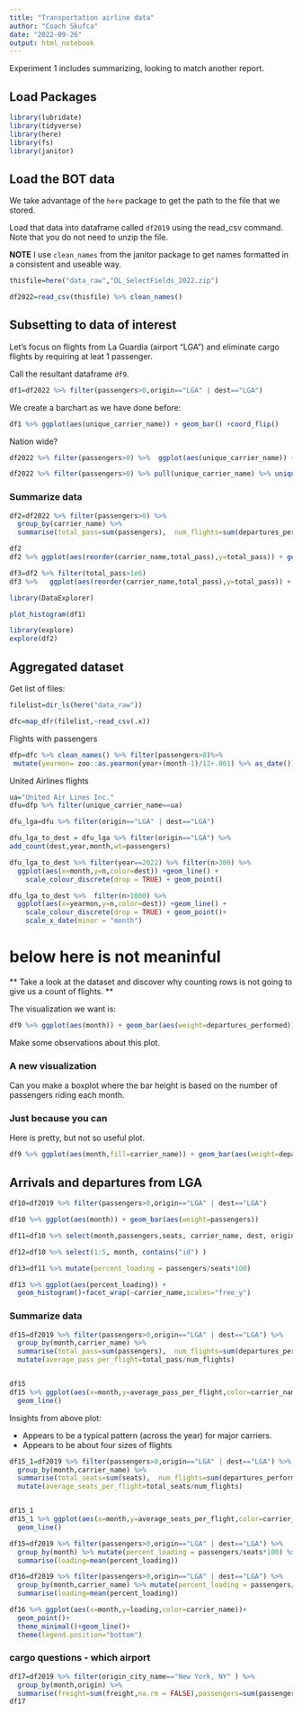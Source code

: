 ```yaml
---
title: "Transportation airline data"
author: "Coach Skufca"
date: "2022-09-26"
output: html_notebook
---
```




Experiment 1 includes summarizing, looking to match another report.


## Load Packages

```r
library(lubridate)
library(tidyverse)
library(here)
library(fs)
library(janitor)
```


## Load the BOT data

We take advantage of the `here` package to get the path to the file that we stored.

Load that data into dataframe called `df2019` using the read_csv command.   Note that you do not need to unzip the file.

**NOTE** I use `clean_names` from the janitor package to get names formatted in a consistent and useable way.

```r
thisfile=here("data_raw","DL_SelectFields_2022.zip")

df2022=read_csv(thisfile) %>% clean_names()
```

## Subsetting to data of interest

Let's focus on flights from La Guardia (airport "LGA") and eliminate cargo flights by requiring at leat 1 passenger.

Call the resultant dataframe `df9`.

```r
df1=df2022 %>% filter(passengers>0,origin=="LGA" | dest=="LGA")

```

We create a barchart as we have done before:

```r
df1 %>% ggplot(aes(unique_carrier_name)) + geom_bar() +coord_flip()
```

Nation wide?

```r
df2022 %>% filter(passengers>0) %>%  ggplot(aes(unique_carrier_name)) + geom_bar() +coord_flip()
```

```r
df2022 %>% filter(passengers>0) %>% pull(unique_carrier_name) %>% unique()
```



### Summarize data

```r
df2=df2022 %>% filter(passengers>0) %>% 
  group_by(carrier_name) %>% 
  summarise(total_pass=sum(passengers),  num_flights=sum(departures_performed)) 

df2
df2 %>% ggplot(aes(reorder(carrier_name,total_pass),y=total_pass)) + geom_col() +coord_flip()
```


```r
df3=df2 %>% filter(total_pass>1e6)
df3 %>%   ggplot(aes(reorder(carrier_name,total_pass),y=total_pass)) + geom_col() +coord_flip()
```


```r
library(DataExplorer)
```

```r
plot_histogram(df1)
```


```r
library(explore)
explore(df2)
```



## Aggregated dataset

Get list of files:

```r
filelist=dir_ls(here("data_raw"))

dfc=map_dfr(filelist,~read_csv(.x))


```

Flights with passengers

```r
dfp=dfc %>% clean_names() %>% filter(passengers>0)%>%
 mutate(yearmon= zoo::as.yearmon(year+(month-1)/12+.001) %>% as_date())
```

United Airlines flights

```r
ua="United Air Lines Inc." 
dfu=dfp %>% filter(unique_carrier_name==ua)
```


```r
dfu_lga=dfu %>% filter(origin=="LGA" | dest=="LGA")
```



```r
dfu_lga_to_dest = dfu_lga %>% filter(origin=="LGA") %>% 
add_count(dest,year,month,wt=passengers)
```


```r
dfu_lga_to_dest %>% filter(year==2022) %>% filter(n>300) %>% 
  ggplot(aes(x=month,y=n,color=dest)) +geom_line() + 
    scale_colour_discrete(drop = TRUE) + geom_point()
```

```r
dfu_lga_to_dest %>%  filter(n>1000) %>% 
  ggplot(aes(x=yearmon,y=n,color=dest)) +geom_line() + 
    scale_colour_discrete(drop = TRUE) + geom_point()+
    scale_x_date(minor = "month")
```



# below here is not meaninful

** Take a look at the dataset and discover why counting rows is not going to give us a count of flights. **

The visualization we want is:

```r
df9 %>% ggplot(aes(month)) + geom_bar(aes(weight=departures_performed))
```
Make some observations about this plot.


### A new visualization

Can you make a boxplot where the bar height is based on the number of passengers riding each month.




### Just because you can


Here is pretty, but not so useful plot.

```r
df9 %>% ggplot(aes(month,fill=carrier_name)) + geom_bar(aes(weight=departures_performed))
```
## Arrivals and departures from LGA

```r
df10=df2019 %>% filter(passengers>0,origin=="LGA" | dest=="LGA")

df10 %>% ggplot(aes(month)) + geom_bar(aes(weight=passengers))
```

```r
df11=df10 %>% select(month,passengers,seats, carrier_name, dest, origin)

df12=df10 %>% select(1:5, month, contains("id") )

df13=df11 %>% mutate(percent_loading = passengers/seats*100)

df13 %>% ggplot(aes(percent_loading)) +
  geom_histogram()+facet_wrap(~carrier_name,scales="free_y")

```

### Summarize data

```r
df15=df2019 %>% filter(passengers>0,origin=="LGA" | dest=="LGA") %>% 
  group_by(month,carrier_name) %>% 
  summarise(total_pass=sum(passengers),  num_flights=sum(departures_performed)) %>%
  mutate(average_pass_per_flight=total_pass/num_flights)


df15 
df15 %>% ggplot(aes(x=month,y=average_pass_per_flight,color=carrier_name))+
  geom_line()
```
Insights from above plot:

* Appears to be a typical pattern (across the year) for major carriers.
* Appears to be about four sizes of flights

```r
df15_1=df2019 %>% filter(passengers>0,origin=="LGA" | dest=="LGA") %>% 
  group_by(month,carrier_name) %>% 
  summarise(total_seats=sum(seats),  num_flights=sum(departures_performed)) %>%
  mutate(average_seats_per_flight=total_seats/num_flights)


df15_1 
df15_1 %>% ggplot(aes(x=month,y=average_seats_per_flight,color=carrier_name))+
  geom_line()
```















```r
df15=df2019 %>% filter(passengers>0,origin=="LGA" | dest=="LGA") %>% 
  group_by(month) %>% mutate(percent_loading = passengers/seats*100) %>%
  summarise(loading=mean(percent_loading)) 
```

```r
df16=df2019 %>% filter(passengers>0,origin=="LGA" | dest=="LGA") %>% 
  group_by(month,carrier_name) %>% mutate(percent_loading = passengers/seats*100) %>%
  summarise(loading=mean(percent_loading)) 
```

```r
df16 %>% ggplot(aes(x=month,y=loading,color=carrier_name))+
  geom_point()+
  theme_minimal()+geom_line()+
  theme(legend.position="bottom")
```

### cargo questions - which airport

```r
df17=df2019 %>% filter(origin_city_name=="New York, NY" ) %>% 
  group_by(month,origin) %>% 
  summarise(freight=sum(freight,na.rm = FALSE),passengers=sum(passengers),n=n()) 
df17
```